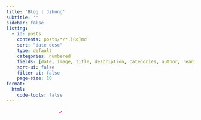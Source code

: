 ```yaml
---
title: 'Blog | Jihong'
subtitle: ''
sidebar: false
listing:
  - id: posts
    contents: posts/*/*.[Rq]md
    sort: "date desc"
    type: default
    categories: numbered
    fields: [date, image, title, description, categories, author, reading-time]
    sort-ui: false
    filter-ui: false
    page-size: 10
format: 
  html:
    code-tools: false
---
```


::: {#posts}
:::

```{=html}
<svg xmlns="http://www.w3.org/2000/svg" width="100%" height="100%" viewBox="0 0 251 51">
        <style>
            @keyframes draw {
                to {
                    stroke-dashoffset: 0;
                }
            }
        </style>
        <foreignObject width="100%" height="100%">
        <div xmlns="http://www.w3.org/1999/xhtml" style="display: flex; align-items: center; height: 100%; justify-content: center;"><div style="display: inline-flex; align-items: center; margin: 0 -7px 0 -5px;"><svg style="display: inline-block; width: 30px; height: 100%;"  xmlns="http://www.w3.org/2000/svg" fill="none" viewBox="0 0 30 51" height="51" width="30"><path stroke-dasharray="83" stroke-dashoffset="83" style="animation: draw 0.8300000000000001s 0s forwards;" stroke="#D4006A" fill="none" stroke-linecap="round" stroke-linejoin="round" d="M28.5059 3.6123C19.5058 9.1123 -1.12359 39.6123 1.00666 46.6123C2.22398 50.6123 28.5059 38.6123 28.5059 38.6123"></path></svg></div><div style="display: inline-flex; align-items: center; margin: 0 -2.5px 0 0;"><svg style="display: inline-block; width: 7px; height: 100%;"  xmlns="http://www.w3.org/2000/svg" fill="none" viewBox="0 0 7 51" height="51" width="7"><path stroke-dasharray="17" stroke-dashoffset="17" style="animation: draw 0.17s 0.8300000000000001s forwards;" stroke="#D4006A" fill="none" stroke-linecap="round" stroke-linejoin="round" d="M3.30217 23.604C2.72482 23.9566 0.574341 28.3484 1.66563 28.4119C2.75692 28.4755 7.24524 21.8731 4.4886 23.027C3.29045 23.5286 2.14727 24.4054 2.14727 24.4054"></path></svg></div><div style="display: inline-flex; align-items: center; margin: 0 -4.5px 0 0;"><svg style="display: inline-block; width: 9px; height: 100%;"  xmlns="http://www.w3.org/2000/svg" fill="none" viewBox="0 0 9 51" height="51" width="9"><path stroke-dasharray="17" stroke-dashoffset="17" style="animation: draw 0.17s 1s forwards;" stroke="#D4006A" fill="none" stroke-linecap="round" stroke-linejoin="round" d="M3.3522 23.8316C1.86784 24.4052 0.653752 28.489 0.990061 28.894C1.93472 29.1302 3.78484 26.7863 7.70664 21.334"></path></svg></div><div style="display: inline-flex; align-items: center; margin: 0 -4px 0 0;"><svg style="display: inline-block; width: 11px; height: 100%;"  xmlns="http://www.w3.org/2000/svg" fill="none" viewBox="0 0 11 51" height="51" width="11"><path stroke-dasharray="22" stroke-dashoffset="22" style="animation: draw 0.22s 1.17s forwards;" stroke="#D4006A" fill="none" stroke-linecap="round" stroke-linejoin="round" d="M3.07713 25.3392C3.03314 27.7282 6.78706 24.9554 6.03999 23.505C4.44172 21.2653 -0.294204 28.3892 2.71291 28.2186C5.35941 27.9626 10.2422 24.7207 10.2422 24.7207"></path></svg></div><div style="display: inline-flex; align-items: center; margin: 0 -12px 0 2px;"><svg style="display: inline-block; width: 35px; height: 100%;"  xmlns="http://www.w3.org/2000/svg" fill="none" viewBox="0 0 35 51" height="51" width="35"><path stroke-dasharray="162" stroke-dashoffset="162" style="animation: draw 1.62s 1.39s forwards;" stroke="#D4006A" fill="none" stroke-linecap="round" stroke-linejoin="round" d="M16.8032 1.3594C12.7184 0.602171 -1.69718 28.9308 2.30381 28.3593C6.30481 27.7879 33.8032 2.8594 33.8032 2.8594C14.0741 30.0733 5.30273 48.8594 8.80324 49.8594C12.3037 50.8594 30.3027 19.8594 6.80324 39.8594"></path></svg></div><div style="display: inline-flex; align-items: center; margin: 0 -2.5px 0 0;"><svg style="display: inline-block; width: 7px; height: 100%;"  xmlns="http://www.w3.org/2000/svg" fill="none" viewBox="0 0 7 51" height="51" width="7"><path stroke-dasharray="17" stroke-dashoffset="17" style="animation: draw 0.17s 3.01s forwards;" stroke="#D4006A" fill="none" stroke-linecap="round" stroke-linejoin="round" d="M3.30217 23.604C2.72482 23.9566 0.574341 28.3484 1.66563 28.4119C2.75692 28.4755 7.24524 21.8731 4.4886 23.027C3.29045 23.5286 2.14727 24.4054 2.14727 24.4054"></path></svg></div><div style="display: inline-flex; align-items: center; margin: 0 -4.5px 0 0;"><svg style="display: inline-block; width: 13px; height: 100%;"  xmlns="http://www.w3.org/2000/svg" fill="none" viewBox="0 0 13 51" height="51" width="13"><path stroke-dasharray="28" stroke-dashoffset="28" style="animation: draw 0.28s 3.1799999999999997s forwards;" stroke="#D4006A" fill="none" stroke-linecap="round" stroke-linejoin="round" d="M4.02467 23.277C3.02512 22.8065 0.89338 26.614 1.20215 28.0439C1.51091 29.4737 7.5177 23.0864 7.5177 23.0864C7.5177 23.0864 4.71947 27.0005 5.80301 28.3576C6.96087 28.8941 10.5935 24.8364 11.7727 24.2932"></path></svg></div><div style="display: inline-flex; align-items: center; margin: 0 -7px 0 -10px;"><svg style="display: inline-block; width: 49px; height: 100%;"  xmlns="http://www.w3.org/2000/svg" fill="none" viewBox="0 0 49 51" height="51" width="49"><path stroke-dasharray="176" stroke-dashoffset="176" style="animation: draw 1.76s 3.46s forwards;" stroke="#D4006A" fill="none" stroke-linecap="round" stroke-linejoin="round" d="M1.48242 48.3176C8.1298 31.8088 14.4004 21.838 29.9824 2.81763C29.9824 2.81763 10.9824 34.8176 17.4824 37.8176C22.4824 40.1253 47.4824 9.31763 47.4824 9.31763C34.5795 28.6674 30.1369 37.0839 29.4824 45.8176"></path></svg></div><div style="display: inline-flex; align-items: center; margin: 0 -4px 0 0;"><svg style="display: inline-block; width: 11px; height: 100%;"  xmlns="http://www.w3.org/2000/svg" fill="none" viewBox="0 0 11 51" height="51" width="11"><path stroke-dasharray="22" stroke-dashoffset="22" style="animation: draw 0.22s 5.22s forwards;" stroke="#D4006A" fill="none" stroke-linecap="round" stroke-linejoin="round" d="M3.07713 25.3392C3.03314 27.7282 6.78706 24.9554 6.03999 23.505C4.44172 21.2653 -0.294204 28.3892 2.71291 28.2186C5.35941 27.9626 10.2422 24.7207 10.2422 24.7207"></path></svg></div><div style="display: inline-flex; align-items: center; margin: 0 -5px 0 0;"><svg style="display: inline-block; width: 15px; height: 100%;"  xmlns="http://www.w3.org/2000/svg" fill="none" viewBox="0 0 15 51" height="51" width="15"><path stroke-dasharray="27" stroke-dashoffset="27" style="animation: draw 0.27s 5.4399999999999995s forwards;" stroke="#D4006A" fill="none" stroke-linecap="round" stroke-linejoin="round" d="M4.42188 23.1724L1.16211 28.4658C3.87099 25.9122 7.65167 23.2024 8.42922 23.7108C8.87781 23.9799 6.69468 26.9705 7.8311 27.4191C8.96753 27.8677 11.8983 25.565 14.0814 24.7575"></path></svg></div><div style="display: inline-flex; align-items: center; margin: 0 -4px 0 -10px;"><svg style="display: inline-block; width: 23px; height: 100%;"  xmlns="http://www.w3.org/2000/svg" fill="none" viewBox="0 0 23 51" height="51" width="23"><path stroke-dasharray="75" stroke-dashoffset="75" style="animation: draw 0.75s 5.709999999999999s forwards;" stroke="#D4006A" fill="none" stroke-linecap="round" stroke-linejoin="round" d="M15.8299 24.1058C14.7224 20.2293 8.05794 29.529 11.1896 27.8486C13.4811 26.531 17.2991 22.5381 17.2991 22.5381C15.8865 28.7238 1.15713 50.9628 1.47176 43.8335C1.59134 36.4678 10.0592 36.074 20.9856 24.7167"></path></svg></div><div style="display: inline-flex; align-items: center; margin: 0 -4px 0 -9px;"><svg style="display: inline-block; width: 21px; height: 100%;"  xmlns="http://www.w3.org/2000/svg" fill="none" viewBox="0 0 21 51" height="51" width="21"><path stroke-dasharray="70" stroke-dashoffset="70" style="animation: draw 0.7000000000000001s 6.459999999999999s forwards;" stroke="#D4006A" fill="none" stroke-linecap="round" stroke-linejoin="round" d="M12.7596 23.2466C11.7764 22.8447 9.49733 28.5405 10.2142 28.4672C10.931 28.3939 16.2577 23.541 16.1552 24.1849C16.7988 27.8118 2.76345 49.8665 1.16523 44.1016C0.00381581 39.4883 5.35733 40.4355 20.0861 24.6317"></path></svg></div><div style="display: inline-flex; align-items: center; margin: 0 -4px 0 0;"><svg style="display: inline-block; width: 13px; height: 100%;"  xmlns="http://www.w3.org/2000/svg" fill="none" viewBox="0 0 13 51" height="51" width="13"><path stroke-dasharray="36" stroke-dashoffset="36" style="animation: draw 0.36s 7.159999999999999s forwards;" stroke="#D4006A" fill="none" stroke-linecap="round" stroke-linejoin="round" d="M5.99958 25C5.73591 21.1582 1.99899 25.5 1.49941 28C1.00013 30.5 7.65454 23.3545 7.65454 23.3545C3.5802 27.3691 3.29278 30.5313 4.09638 30.7478C5.08629 31.0263 12.2012 24.7466 12.2012 24.7466"></path></svg></div><div style="display: inline-flex; align-items: center; margin: 0 -2.5px 0 0;"><svg style="display: inline-block; width: 7px; height: 100%;"  xmlns="http://www.w3.org/2000/svg" fill="none" viewBox="0 0 7 51" height="51" width="7"><path stroke-dasharray="17" stroke-dashoffset="17" style="animation: draw 0.17s 7.52s forwards;" stroke="#D4006A" fill="none" stroke-linecap="round" stroke-linejoin="round" d="M3.30217 23.604C2.72482 23.9566 0.574341 28.3484 1.66563 28.4119C2.75692 28.4755 7.24524 21.8731 4.4886 23.027C3.29045 23.5286 2.14727 24.4054 2.14727 24.4054"></path></svg></div></div></foreignObject></svg>
```
